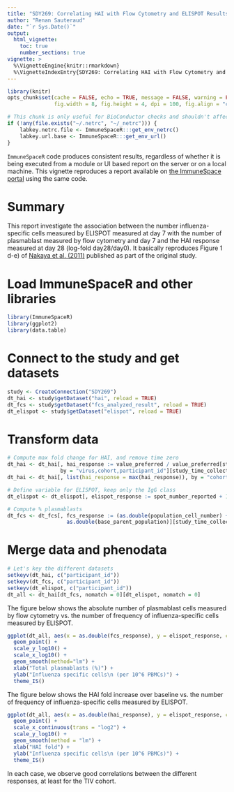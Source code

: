 ```yaml
---
title: "SDY269: Correlating HAI with Flow Cytometry and ELISPOT Results"
author: "Renan Sauteraud"
date: "`r Sys.Date()`"
output:
  html_vignette:
    toc: true
    number_sections: true
vignette: >
  %\VignetteEngine{knitr::rmarkdown}
  %\VignetteIndexEntry{SDY269: Correlating HAI with Flow Cytometry and ELISPOT Results}
---
```


```r
library(knitr)
opts_chunk$set(cache = FALSE, echo = TRUE, message = FALSE, warning = FALSE,
               fig.width = 8, fig.height = 4, dpi = 100, fig.align = "center")
```

```r
# This chunk is only useful for BioConductor checks and shouldn't affect any other setup
if (!any(file.exists("~/.netrc", "~/_netrc"))) {
    labkey.netrc.file <- ImmuneSpaceR:::get_env_netrc()
    labkey.url.base <- ImmuneSpaceR:::get_env_url()
}
```



`ImmuneSpaceR` code produces consistent results, regardless of whether it is being executed from a module or UI based report on the server or on a local machine. This vignette reproduces a report available on <a href="https://www.immunespace.org/reports/Studies/SDY269/runReport.view?reportId=module%3ASDY269%2Freports%2Fschemas%2Fhai_flow_elispot.Rmd">the ImmuneSpace portal</a> using the same code.



# Summary

This report investigate the association between the number influenza-specific cells measured by ELISPOT measured at day 7 with the number of plasmablast measured by flow cytometry and day 7 and the HAI response measured at day 28 (log-fold day28/day0). It basically reproduces Figure 1 d-e) of <a href="http://www.ncbi.nlm.nih.gov/pmc/articles/PMC3140559/" target="_BLANK"> Nakaya et al. (2011)</a> published as part of the original study.



# Load ImmuneSpaceR and other libraries

```r
library(ImmuneSpaceR)
library(ggplot2)
library(data.table)
```



# Connect to the study and get datasets

```r
study <- CreateConnection("SDY269")
dt_hai <- study$getDataset("hai", reload = TRUE)
dt_fcs <- study$getDataset("fcs_analyzed_result", reload = TRUE)
dt_elispot <- study$getDataset("elispot", reload = TRUE)
```



# Transform data

```r
# Compute max fold change for HAI, and remove time zero
dt_hai <- dt_hai[, hai_response := value_preferred / value_preferred[study_time_collected == 0],
                 by = "virus,cohort,participant_id"][study_time_collected == 28]
dt_hai <- dt_hai[, list(hai_response = max(hai_response)), by = "cohort,participant_id"]

# Define variable for ELISPOT, keep only the IgG class
dt_elispot <- dt_elispot[, elispot_response := spot_number_reported + 1][study_time_collected == 7 & analyte == "IgG"]

# Compute % plasmablasts
dt_fcs <- dt_fcs[, fcs_response := (as.double(population_cell_number) + 1) /
                   as.double(base_parent_population)][study_time_collected == 7]
```



# Merge data and phenodata

```r
# Let's key the different datasets
setkeyv(dt_hai, c("participant_id"))
setkeyv(dt_fcs, c("participant_id"))
setkeyv(dt_elispot, c("participant_id"))
dt_all <- dt_hai[dt_fcs, nomatch = 0][dt_elispot, nomatch = 0]
```

The figure below shows the absolute number of plasmablast cells measured by flow cytometry vs. the number of frequency of influenza-specific cells measured by ELISPOT.

```r
ggplot(dt_all, aes(x = as.double(fcs_response), y = elispot_response, color = cohort)) +
  geom_point() + 
  scale_y_log10() + 
  scale_x_log10() + 
  geom_smooth(method="lm") +
  xlab("Total plasmablasts (%)") + 
  ylab("Influenza specific cells\n (per 10^6 PBMCs)") +
  theme_IS()
```

The figure below shows the HAI fold increase over baseline vs. the number of frequency of influenza-specific cells measured by ELISPOT.

```r
ggplot(dt_all, aes(x = as.double(hai_response), y = elispot_response, color = cohort)) +
  geom_point() + 
  scale_x_continuous(trans = "log2") + 
  scale_y_log10() +
  geom_smooth(method = "lm") + 
  xlab("HAI fold") +
  ylab("Influenza specific cells\n (per 10^6 PBMCs)") + 
  theme_IS()
```

In each case, we observe good correlations between the different responses, at least for the TIV cohort.
